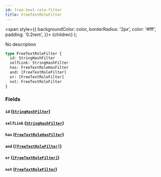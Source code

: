 ```yaml
---
id: free-text-role-filter
title: FreeTextRoleFilter
---
```


<span
style={{
      backgroundColor: color,
      borderRadius: '2px',
      color: '#fff',
      padding: '0.2rem',
    }}>
{children}
</span>
);

No description

```graphql
type FreeTextRoleFilter {
  id: StringHashFilter
  selfLink: StringHashFilter
  has: FreeTextRoleHasFilter
  and: [FreeTextRoleFilter]
  or: [FreeTextRoleFilter]
  not: FreeTextRoleFilter
}
```

### Fields

#### `id` ([`StringHashFilter`](/docs/schema/inputs/string-hash-filter))

#### `selfLink` ([`StringHashFilter`](/docs/schema/inputs/string-hash-filter))

#### `has` ([`FreeTextRoleHasFilter`](/docs/schema/enums/free-text-role-has-filter))

#### `and` ([`[FreeTextRoleFilter]`](/docs/schema/inputs/free-text-role-filter))

#### `or` ([`[FreeTextRoleFilter]`](/docs/schema/inputs/free-text-role-filter))

#### `not` ([`FreeTextRoleFilter`](/docs/schema/inputs/free-text-role-filter))
